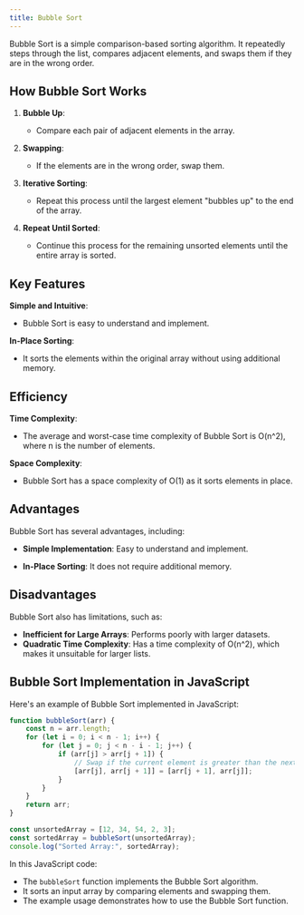 ```yaml
---
title: Bubble Sort 
---
```

Bubble Sort is a simple comparison-based sorting algorithm. It repeatedly steps through the list, compares adjacent elements, and swaps them if they are in the wrong order.

## How Bubble Sort Works

1. **Bubble Up**:
   - Compare each pair of adjacent elements in the array.

2. **Swapping**:
   - If the elements are in the wrong order, swap them.

3. **Iterative Sorting**:
   - Repeat this process until the largest element "bubbles up" to the end of the array.

4. **Repeat Until Sorted**:
   - Continue this process for the remaining unsorted elements until the entire array is sorted.

## Key Features

**Simple and Intuitive**: 
- Bubble Sort is easy to understand and implement.

**In-Place Sorting**: 
- It sorts the elements within the original array without using additional memory.

## Efficiency

**Time Complexity**: 
- The average and worst-case time complexity of Bubble Sort is O(n^2), where n is the number of elements.

**Space Complexity**: 
- Bubble Sort has a space complexity of O(1) as it sorts elements in place.

## Advantages 

Bubble Sort has several advantages, including:

- **Simple Implementation**: Easy to understand and implement.

- **In-Place Sorting**: It does not require additional memory.

## Disadvantages 

Bubble Sort also has limitations, such as:

- **Inefficient for Large Arrays**: Performs poorly with larger datasets.
- **Quadratic Time Complexity**: Has a time complexity of O(n^2), which makes it unsuitable for larger lists.

## Bubble Sort Implementation in JavaScript

Here's an example of Bubble Sort implemented in JavaScript:

```javascript filename="Sorting-Algo/bubble.js"
function bubbleSort(arr) {
    const n = arr.length;
    for (let i = 0; i < n - 1; i++) {
        for (let j = 0; j < n - i - 1; j++) {
            if (arr[j] > arr[j + 1]) {
                // Swap if the current element is greater than the next element
                [arr[j], arr[j + 1]] = [arr[j + 1], arr[j]];
            }
        }
    }
    return arr;
}

const unsortedArray = [12, 34, 54, 2, 3];
const sortedArray = bubbleSort(unsortedArray);
console.log("Sorted Array:", sortedArray);
```
In this JavaScript code:

- The `bubbleSort` function implements the Bubble Sort algorithm.
- It sorts an input array by comparing elements and swapping them.
- The example usage demonstrates how to use the Bubble Sort function.